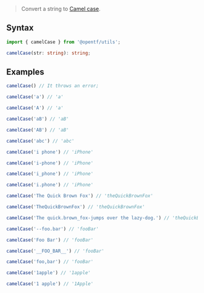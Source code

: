 > Convert a string to [Camel case](https://en.wikipedia.org/wiki/Camel_case).

## Syntax

```ts
import { camelCase } from '@opentf/utils';

camelCase(str: string): string;
```

## Examples
```ts
camelCase() // It throws an error;

camelCase('a') // 'a'

camelCase('A') // 'a'

camelCase('aB') // 'aB'

camelCase('AB') // 'aB'

camelCase('abc') // 'abc'

camelCase('i phone') // 'iPhone'

camelCase('i-phone') // 'iPhone'

camelCase('i_phone') // 'iPhone'

camelCase('i.phone') // 'iPhone'

camelCase('The Quick Brown Fox') // 'theQuickBrownFox'

camelCase('TheQuickBrownFox') // 'theQuickBrownFox'

camelCase('The quick.brown_fox-jumps over the lazy-dog.') // 'theQuickBrownFoxJumpsOverTheLazyDog'

camelCase('--foo.bar') // 'fooBar'

camelCase('Foo Bar') // 'fooBar'

camelCase('__FOO_BAR__') // 'fooBar'

camelCase('foo,bar') // 'fooBar'

camelCase('1apple') // '1apple'

camelCase('1 apple') // '1Apple'
```
